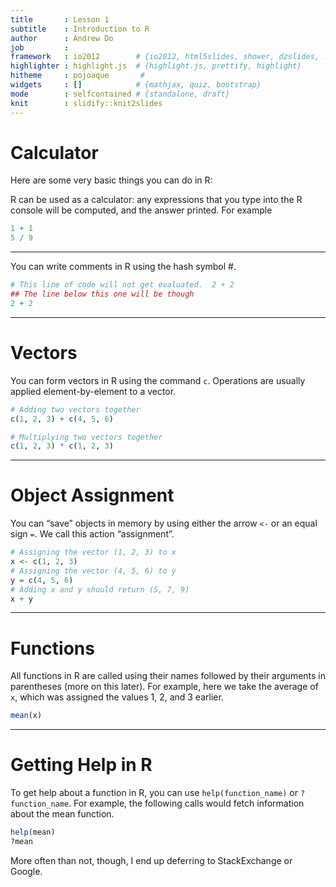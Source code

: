 ---
title       : Lesson 1
subtitle    : Introduction to R
author      : Andrew Do
job         : 
framework   : io2012        # {io2012, html5slides, shower, dzslides, ...}
highlighter : highlight.js  # {highlight.js, prettify, highlight}
hitheme     : pojoaque       # 
widgets     : []            # {mathjax, quiz, bootstrap}
mode        : selfcontained # {standalone, draft}
knit        : slidify::knit2slides
---

# Calculator

Here are some very basic things you can do in R:

R can be used as a calculator: any expressions that you type into the R console will be
computed, and the answer printed.  For example

```{r}
1 + 1
5 / 9
```

---

You can write comments in R using the hash symbol #.

```{r}
# This line of code will not get evaluated.  2 + 2
## The line below this one will be though
2 + 2
```

---

# Vectors

You can form vectors in R using the command `c`.  Operations are usually applied element-by-element to a vector.

```{r}
# Adding two vectors together
c(1, 2, 3) + c(4, 5, 6)

# Multiplying two vectors together
c(1, 2, 3) * c(1, 2, 3)
```

---

# Object Assignment

You can "save" objects in memory by using either the arrow `<-` or an equal sign `=`. We call this action "assignment".

```{r}
# Assigning the vector (1, 2, 3) to x
x <- c(1, 2, 3)
# Assigning the vector (4, 5, 6) to y
y = c(4, 5, 6)
# Adding x and y should return (5, 7, 9)
x + y
```

---

# Functions

All functions in R are called using their names followed by their arguments in parentheses (more on this later).  For example, here we take the average of `x`, which was assigned the values 1, 2, and 3 earlier.

```{r}
mean(x)
```

---

# Getting Help in R

To get help about a function in R, you can use `help(function_name)` or `?function_name`.  For example, the following calls would fetch information about the mean function.

```{r, eval = F}
help(mean)
?mean
```

More often than not, though, I end up deferring to StackExchange or Google.





